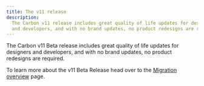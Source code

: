 ```yaml
---
title: The v11 release
description:
  The Carbon v11 release includes great quality of life updates for designers
  and developers, and with no brand updates, no product redesigns are required.
---
```


<PageDescription>

The Carbon v11 Beta release includes great quality of life updates for designers
and developers, and with no brand updates, no product redesigns are required.

</PageDescription>

To learn more about the v11 Beta Release head over to the
[Migration overview](/migrating/guide/overview/) page.
